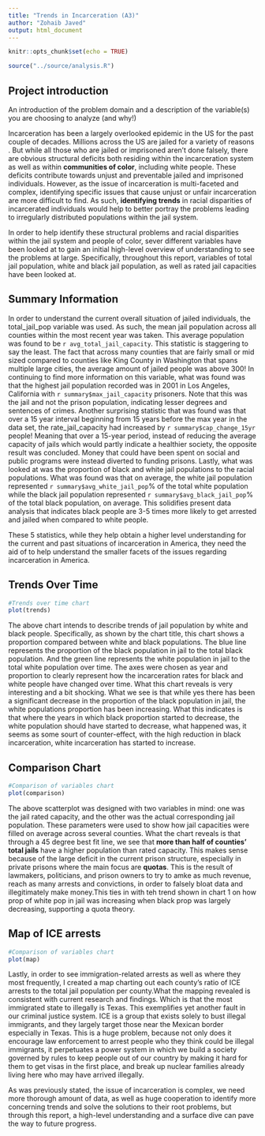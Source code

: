 ```yaml
---
title: "Trends in Incarceration (A3)"
author: "Zohaib Javed"
output: html_document
---
```


```r
knitr::opts_chunk$set(echo = TRUE)
```

```r
source("../source/analysis.R")
```

## Project introduction
An introduction of the problem domain and a description of the variable(s) you are choosing to analyze (and why!)

Incarceration has been a largely overlooked epidemic in the US for the past couple of decades. Millions across the US are jailed for a variety of reasons . But while all those who are jailed or imprisoned aren't done falsely, there are obvious structural deficits both residing within the incarceration system as well as within **communities of color**, including white people. These deficits contribute towards unjust and preventable jailed and imprisoned individuals. However, as the issue of incarceration is multi-faceted and complex, identifying specific issues that cause unjust or unfair incarceration are more difficult to find. As such, **identifying trends** in racial disparities of incarcerated individuals would help to better portray the problems leading to irregularly distributed populations within the jail system. 

In order to help identify these structural problems and racial disparities within the jail system and people of color, sever different variables have been looked at to gain an initial high-level overview of understanding to see the problems at large. Specifically, throughout this report, variables of total jail population, white and black jail population, as well as rated jail capacities have been looked at. 

## Summary Information 
In order to understand the current overall situation of jailed individuals, the total_jail_pop variable was used. As such, the mean jail population across all counties within the most recent year was taken. This average population was found to be `r avg_total_jail_capacity`. This statistic is staggering to say the least. The fact that across many counties that are fairly small or mid sized compared to counties like King County in Washington that spans multiple large cities, the average amount of jailed people was above 300! In continuing to find more information on this variable, what was found was that the highest jail population recorded was in 2001 in Los Angeles, California with `r summary$max_jail_capacity` prisoners. Note that this was the jail and not the prison population, indicating lesser degrees and sentences of crimes. Another surprising statistic that was found was that over a 15 year interval beginning from 15 years before the max year in the data set, the rate_jail_capacity had increased by `r summary$cap_change_15yr` people! Meaning that over a 15-year period, instead of reducing the average capacity of jails which would partly indicate a healthier society, the opposite result was concluded. Money that could have been spent on social and public programs were instead diverted to funding prisons. Lastly, what was looked at was the proportion of black and white jail populations to the racial populations. What was found was that on average, the white jail population represented `r summary$avg_white_jail_pop`% of the total white population while the black jail population represented `r summary$avg_black_jail_pop`% of the total black population, on average. This solidifies present data analysis that indicates black people are 3-5 times more likely to get arrested and jailed when compared to white people. 

These 5 statistics, while they help obtain a higher level understanding for the current and past situations of incarceration in America, they need the aid of to help understand the smaller facets of the issues regarding incarceration in America. 

## Trends Over Time

```r
#Trends over time chart
plot(trends)
```

The above chart intends to describe trends of jail population by white and black people. Specifically, as shown by the chart title, this chart shows a proportion compared between white and black populations. The blue line represents the proportion of the black population in jail to the total black population. And the green line represents the white population in jail to the total white population over time. The axes were chosen as year and proportion to clearly represent how the incarceration rates for black and white people have changed over time. What this chart reveals is very interesting and a bit shocking. What we see is that while yes there has been a significant decrease in the proportion of the black population in jail, the white populations proportion has been increasing. What this indicates is that where the years in which black proportion started to decrease, the white population should have started to decrease, what happened was, it seems as some sourt of counter-effect, with the high reduction in black incarceration, white incarceration has started to increase. 

## Comparison Chart 

```r
#Comparison of variables chart
plot(comparison)
```

The above scatterplot was designed with two variables in mind: one was the jail rated capacity, and the other was the actual corresponding jail population. These parameters were used to show how jail capacities were filled on average across several counties. What the chart reveals is that through a 45 degree best fit line, we see that **more than half of counties' total jails** have a higher population than rated capacity. This makes sense because of the large deficit in the current prison structure, especially in private prisons where the main focus are **quotas**. This is the result of lawmakers, politicians, and prison owners to try to amke as much revenue, reach as many arrests and convictions, in order to falsely bloat data and illegitimately make money.This ties in with teh trend shown in chart 1 on how prop of white pop in jail was increasing when black prop was largely decreasing, supporting a quota theory. 


## Map of ICE arrests

```r
#Comparison of variables chart
plot(map)
```

Lastly, in order to see immigration-related arrests as well as where they most frequently, I created a map charting out each county's ratio of ICE arrests to the total jail population per county.What the mapping revealed is consistent with current research and findings. Which is that the most immigrated state to illegally is Texas. This exemplifies yet another fault in our criminal justice system. ICE is a group that exists solely to bust illegal immigrants, and they largely target those near the Mexican border especially in Texas. This is a huge problem, because not only does it encourage law enforcement to arrest people who they think could be illegal immigrants, it perpetuates a power system in which we build a society governed by rules to keep people out of our country by making it hard for them to get visas in the first place, and break up nuclear families already living here who may have arrived illegally. 

As was previously stated, the issue of incarceration is complex, we need more thorough amount of data, as well as huge cooperation to identify more concerning trends and solve the solutions to their root problems, but through this report, a high-level understanding and a surface dive can pave the way to future progress.